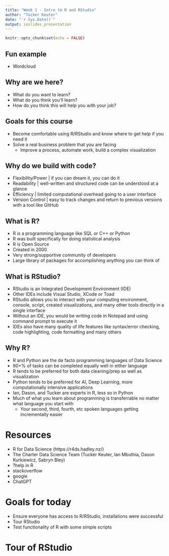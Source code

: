 ```yaml
---
title: "Week 1 - Intro to R and RStudio"
author: "Tucker Keuter"
date: "`r Sys.Date()`"
output: ioslides_presentation
---
```


```r
knitr::opts_chunk$set(echo = FALSE)
```

## Fun example
- Wordcloud

## Why are we here?
- What do you want to learn?
- What do you think you'll learn?
- How do you think this will help you with your job?

## Goals for this course
- Become comfortable using R/RStudio and know where to get help if you need it
- Solve a real business problem that you are facing
    - Improve a process, automate work, build a complex visualization

## Why do we build with code?
- Flexibility/Power | if you can dream it, you can do it
- Readability | well-written and structured code can be understood at a glance
- Efficiency | limited computational overhead going to a user interface
- Version Control | easy to track changes and return to previous versions with a tool like GitHub


## What is R?
- R is a programming language like SQL or C++ or Python
- R was built specifically for doing statistical analysis
- R is Open Source
- Created in 2000
- Very strong/supportive community of developers
- Large library of packages for accomplishing anything you can think of 

## What is RStudio?
- RStudio is an Integrated Development Environment (IDE)
- Other IDEs include Visual Studio, XCode or Toad
- RStudio allows you to interact with your computing environment, console, script, created visualizations, and many other tools directly in a single interface
- Without an IDE, you would be writing code in Notepad and using command prompt to execute it
- IDEs also have many quality of life features like syntax/error checking, code highlighting, code formatting and many others

## Why R?
- R and Python are the de facto programming languages of Data Science
- 90+% of tasks can be completed equally well in either language
- R tends to be preferred for both data cleaning/prep as well as visualization
- Python tends to be preferred for AI, Deep Learning, more computationally intensive applications
- Ian, Dason, and Tucker are experts in R, less so in Python
- Much of what you learn about programming is transferrable no matter what language you start with
    - Your second, third, fourth, etc spoken languages getting incrementally easier

# Resources
- R for Data Science (https://r4ds.hadley.nz/)
- The Charter Data Science Team (Tucker Keuter, Ian Mbuthia, Dason Kurkiewicz, Sabryn Bley)
- ?help in R
- stackoverflow
- google
- ChatGPT

# Goals for today
- Ensure everyone has access to R/RStudio, installations were successful
- Tour RStudio
- Test functionality of R with some simple scripts

# Tour of RStudio



